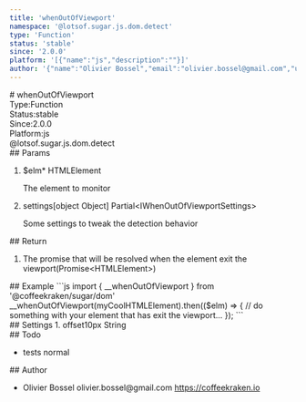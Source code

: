```yaml
---
title: 'whenOutOfViewport'
namespace: '@lotsof.sugar.js.dom.detect'
type: 'Function'
status: 'stable'
since: '2.0.0'
platform: '[{"name":"js","description":""}]'
author: '{"name":"Olivier Bossel","email":"olivier.bossel@gmail.com","url":"https://coffeekraken.io"}'
---
```

<div class="docmap-mdx">
# whenOutOfViewport
<div class="_metas">
<div class="_type"><span class="_type-label">Type:</span><span class="_type-value">Function</span></div>
<div class="_status"><span class="_status-label">Status:</span><span class="_status-value -stable">stable</span></div>
<div class="_since"><span class="_since-label">Since:</span><span class="_since-value">2.0.0</span></div>
<div class="_platform"><span class="_platform-label">Platform:</span><span class="_platform-value">js</span></div>
</div>
<div class="_namespace">@lotsof.sugar.js.dom.detect</div>
<div class="_params">
## Params
<ol class="_list">
<li class="_item">
<span class="_name">$elm<span class="_required">*</span></span><span class="_default"></span> <span class="_type">HTMLElement</span>
<p class="_description">The element to monitor</p>
</li>
<li class="_item">
<span class="_name">settings</span><span class="_default">[object Object]</span> <span class="_type">Partial&lt;IWhenOutOfViewportSettings&gt;</span>
<p class="_description">Some settings to tweak the detection behavior</p>
</li>
</ol>
</div>
<div class="_return">
## Return
<ol class="_list">
<li class="_item">
<span class="_description">The promise that will be resolved when the element exit the viewport</span><span class="_default"></span><span class="_type">(Promise&lt;HTMLElement&gt;)</span>
</li>
</ol>
</div>
<div class="_examples">
## Example
```js
import { __whenOutOfViewport } from '@coffeekraken/sugar/dom'
__whenOutOfViewport(myCoolHTMLElement).then(($elm) => {
		// do something with your element that has exit the viewport...
});
```
</div>
<div class="_settings">
## Settings
1. <span class="_name">offset</span><span class="_default">10px</span> <span class="_type">String</span>
</div>
<div class="_todo">
## Todo
<ul class="_list">
<li class="_item">
<span class="_description">tests</span>
<span class="_priority -normal">normal</span>
</li>
</ul>
</div>
<div class="_author">
## Author
<ul class="_list">
<li class="_item">
<span class="_name">Olivier Bossel</span>
<span class="_email">olivier.bossel@gmail.com</span>
<a href="https://coffeekraken.io" target="_blank" class="_url">https://coffeekraken.io</a>
</li>
</ul>
</div>
</div>